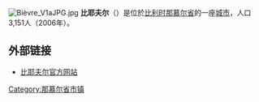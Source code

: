 {{Unreferenced|time=2018-08-17T14:07:15+00:00}}
[[File:Bièvre_V1aJPG.jpg|thumb]]
'''比耶夫尔'''（{{lang-fr|Bièvre}}）是位於[[比利时|比利时]][[那慕尔省|那慕尔省]]的一座[[城市|城市]]，人口3,151人（2006年）。

== 外部链接 ==
*[http://www.bievre.be/ 比耶夫尔官方网站] {{Wayback|url=http://www.bievre.be/ |date=20210716084643 }}

{{那慕尔省市区}}

{{Belgium-geo-stub}}

{{DEFAULTSORT:Bièvre}}

[[Category:那慕尔省市镇|Category:那慕尔省市镇]]